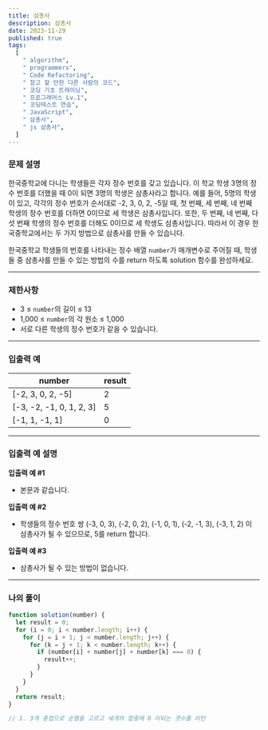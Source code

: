 ```yaml
---
title: 삼총사
description: 삼총사
date: 2023-11-29
published: true
tags:
  [
    " algorithm",
    " programmers",
    " Code Refactoring",
    " 참고 할 만한 다른 사람의 코드",
    " 코딩 기초 트레이닝",
    " 프로그래머스 Lv.1",
    " 코딩테스트 연습",
    " JavaScript",
    " 삼총사",
    " js 삼총사",
  ]
---
```


### 문제 설명

한국중학교에 다니는 학생들은 각자 정수 번호를 갖고 있습니다. 이 학교 학생 3명의 정수 번호를 더했을 때 0이 되면 3명의 학생은 삼총사라고 합니다. 예를 들어, 5명의 학생이 있고, 각각의 정수 번호가 순서대로 -2, 3, 0, 2, -5일 때, 첫 번째, 세 번째, 네 번째 학생의 정수 번호를 더하면 0이므로 세 학생은 삼총사입니다. 또한, 두 번째, 네 번째, 다섯 번째 학생의 정수 번호를 더해도 0이므로 세 학생도 삼총사입니다. 따라서 이 경우 한국중학교에서는 두 가지 방법으로 삼총사를 만들 수 있습니다.

한국중학교 학생들의 번호를 나타내는 정수 배열 `number`가 매개변수로 주어질 때, 학생들 중 삼총사를 만들 수 있는 방법의 수를 return 하도록 solution 함수를 완성하세요.

---

### 제한사항

- 3 ≤ `number`의 길이 ≤ 13
- 1,000 ≤ `number`의 각 원소 ≤ 1,000
- 서로 다른 학생의 정수 번호가 같을 수 있습니다.

---

### 입출력 예

| number                   | result |
| ------------------------ | ------ |
| [-2, 3, 0, 2, -5]        | 2      |
| [-3, -2, -1, 0, 1, 2, 3] | 5      |
| [-1, 1, -1, 1]           | 0      |

---

### 입출력 예 설명

**입출력 예 #1**

- 본문과 같습니다.

**입출력 예 #2**

- 학생들의 정수 번호 쌍 (-3, 0, 3), (-2, 0, 2), (-1, 0, 1), (-2, -1, 3), (-3, 1, 2) 이 삼총사가 될 수 있으므로, 5를 return 합니다.

**입출력 예 #3**

- 삼총사가 될 수 있는 방법이 없습니다.

---

### 나의 풀이

```jsx
function solution(number) {
  let result = 0;
  for (i = 0; i < number.length; i++) {
    for (j = i + 1; j < number.length; j++) {
      for (k = j + 1; k < number.length; k++) {
        if (number[i] + number[j] + number[k] === 0) {
          result++;
        }
      }
    }
  }
  return result;
}

// 1. 3개 중첩으로 순열을 고르고 세개의 합중에 0 이되는 갯수를 리턴
```
